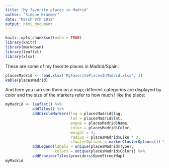 ```yaml
---
title: "My favorite places in Madrid"
author: "Simone Kraemer"
date: "March 9th 2018"
output: html_document
---
```


```r
knitr::opts_chunk$set(echo = TRUE)
library(knitr)
library(markdown)
library(leaflet)
library(xlsx)
```

These are some of my favorite places in Madrid/Spain:
```r
placesMadrid <- read.xlsx('MyFavoritePlacesInMadrid.xlsx', 1)
kable(placesMadrid)
```

And here you can see them on a map; different categories are displayed by color and
the size of the markers refer to how much I like the place:
```r
myMadrid <- leaflet() %>%
            addTiles() %>%
            addCircleMarkers(lng = placesMadrid$lng,
                             lat = placesMadrid$lat,
                             popup = placesMadrid$Name,
                             color = placesMadrid$Color,
                             weight = 4,
                             radius = placesMadrid$Like * 3,
                             clusterOptions = markerClusterOptions()) %>%
            addLegend(labels = unique(placesMadrid$Type),
                      colors = unique(placesMadrid$Color)) %>% 
            addProviderTiles(providers$OpenStreetMap)
myMadrid
```

